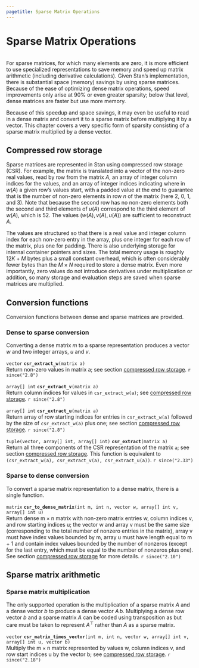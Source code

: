 ```yaml
---
pagetitle: Sparse Matrix Operations
---
```


# Sparse Matrix Operations {#sparse-matrices}
```r
```


For sparse matrices, for which many elements are zero, it is more
efficient to use specialized representations to save memory and speed
up matrix arithmetic (including derivative calculations).  Given
Stan's implementation, there is substantial space (memory) savings by
using sparse matrices.  Because of the ease of optimizing dense matrix
operations, speed improvements only arise at 90\% or even greater
sparsity; below that level, dense matrices are faster but use more
memory.

Because of this speedup and space savings, it may even be useful to
read in a dense matrix and convert it to a sparse matrix before
multiplying it by a vector.  This chapter covers a very specific form
of sparsity consisting of a sparse matrix multiplied by a dense
vector.


## Compressed row storage {#CSR}

Sparse matrices are represented in Stan using compressed row storage
(CSR).  For example, the matrix
\begin{equation*}
A = \begin{bmatrix} 19 & 27 & 0 & 0 \\ 0 & 0 & 0 & 0 \\ 0 & 0 & 0 & 52 \\ 81 & 0 & 95 & 33 \end{bmatrix}
\end{equation*}
is translated into a vector of the non-zero real values, read by row from the matrix $A$,
\begin{equation*}
w(A) = \begin{bmatrix} 19 & 27 & 52 & 81 & 95 & 33 \end{bmatrix}^{\top} \! \! \! ,
\end{equation*}
an array of integer column indices for the values,
\begin{equation*}
v(A) = \begin{bmatrix} 1 & 2 & 4 & 1 & 3 & 4 \end{bmatrix} \! ,
\end{equation*}
and an array of integer indices indicating where in $w(A)$ a given row's values start,
\begin{equation*} u(A) = \begin{bmatrix} 1 & 3 & 3 & 4 & 7 \end{bmatrix} \! ,
\end{equation*}
with a padded value at the end to guarantee that
\begin{equation*} u(A)[n+1] - u(A)[n] \end{equation*}
is the number of non-zero elements in row $n$ of the matrix (here $2$, $0$, $1$, and $3$).
Note that because the second row has no non-zero elements both the second
and third elements of $u(A)$ correspond to the third element of
$w(A)$, which is $52$. The values $(w(A), \, v(A), \, u(A))$ are
sufficient to reconstruct $A$.

The values are structured so that there is a real value and integer
column index for each non-zero entry in the array, plus one integer
for each row of the matrix, plus one for padding.  There is also
underlying storage for internal container pointers and sizes.  The
total memory usage is roughly $12 K + M$ bytes plus a small constant
overhead, which is often considerably fewer bytes than the $M \times
N$ required to store a dense matrix.  Even more importantly, zero
values do not introduce derivatives under multiplication or addition,
so many storage and evaluation steps are saved when sparse matrices
are multiplied.

## Conversion functions

Conversion functions between dense and sparse matrices are provided.

### Dense to sparse conversion

Converting a dense matrix $m$ to a sparse representation produces a
vector $w$ and two integer arrays, $u$ and $v$.

<!-- vector; csr_extract_w; (matrix a); -->
\index{{\tt \bfseries csr\_extract\_w }!{\tt (matrix a): vector}|hyperpage}

`vector` **`csr_extract_w`**`(matrix a)`<br>\newline
Return non-zero values in matrix a; see section [compressed row storage](#CSR).
`r since("2.8")`

<!-- array[] int; csr_extract_v; (matrix a); -->
\index{{\tt \bfseries csr\_extract\_v }!{\tt (matrix a): array[] int}|hyperpage}

`array[] int` **`csr_extract_v`**`(matrix a)`<br>\newline
Return column indices for values in `csr_extract_w(a)`; see
[compressed row storage](#CSR).
`r since("2.8")`

<!-- array[] int; csr_extract_u; (matrix a); -->
\index{{\tt \bfseries csr\_extract\_u }!{\tt (matrix a): array[] int}|hyperpage}

`array[] int` **`csr_extract_u`**`(matrix a)`<br>\newline
Return array of row starting indices for entries in `csr_extract_w(a)`
followed by the size of `csr_extract_w(a)` plus one; see section
[compressed row storage](#CSR).
`r since("2.8")`


<!-- tuple(vector, array[] int, array[] int); csr_extract; (matrix a); -->
\index{{\tt \bfseries csr\_extract }!{\tt (matrix a): tuple(vector, array[] int, array[] int)}|hyperpage}

`tuple(vector, array[] int, array[] int)` **`csr_extract`**`(matrix a)`<br>\newline
Return all three components of the CSR representation of the matrix `a`; see
section [compressed row storage](#CSR).
This function is equivalent to `(csr_extract_w(a), csr_extract_v(a), csr_extract_u(a))`.
`r since("2.33")`

### Sparse to dense conversion

To convert a sparse matrix representation to a dense matrix, there is
a single function.

<!-- matrix; csr_to_dense_matrix; (int m, int n, vector w, array[] int v, array[] int u); -->
\index{{\tt \bfseries csr\_to\_dense\_matrix }!{\tt (int m, int n, vector w, array[] int v, array[] int u): matrix}|hyperpage}

`matrix` **`csr_to_dense_matrix`**`(int m, int n, vector w, array[] int v, array[] int u)`<br>\newline
Return dense $\text{m} \times \text{n}$ matrix with non-zero matrix
entries w, column indices v, and row starting indices u; the vector w
and array v must be the same size (corresponding to the total number of
nonzero entries in the matrix), array v must have index values bounded
by m, array u must have length equal to m + 1 and contain index values
bounded by the number of nonzeros (except for the last entry, which must
be equal to the number of nonzeros plus one). See section
[compressed row storage](#CSR) for more details.
`r since("2.10")`

## Sparse matrix arithmetic

### Sparse matrix multiplication

The only supported operation is the multiplication of a sparse matrix
$A$ and a dense vector $b$ to produce a dense vector $A\,b$.
Multiplying a dense row vector $b$ and a sparse matrix $A$ can be
coded using transposition as
\begin{equation*}
b \, A = (A^{\top} \, b^{\top})^{\top},
\end{equation*}
but care must be taken to represent $A^{\top}$ rather than $A$ as a sparse matrix.

<!-- vector; csr_matrix_times_vector; (int m, int n, vector w, array[] int v, array[] int u, vector b); -->
\index{{\tt \bfseries csr\_matrix\_times\_vector }!{\tt (int m, int n, vector w, array[] int v, array[] int u, vector b): vector}|hyperpage}

`vector` **`csr_matrix_times_vector`**`(int m, int n, vector w, array[] int v, array[] int u, vector b)`<br>\newline
Multiply the $\text{m} \times \text{n}$ matrix represented by values
w, column indices v, and row start indices u by the vector b; see
[compressed row storage](#CSR).
`r since("2.18")`

